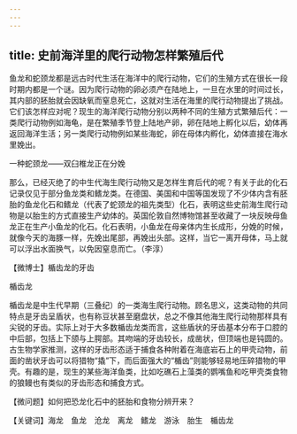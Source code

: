 ```yaml
---
---
---
```

title: 史前海洋里的爬行动物怎样繁殖后代
---




鱼龙和蛇颈龙都是远古时代生活在海洋中的爬行动物，它们的生殖方式在很长一段时期内都是一个谜。因为爬行动物的卵必须产在陆地上，一旦在水里的时间过长，其内部的胚胎就会因缺氧而窒息死亡，这就对生活在海里的爬行动物提出了挑战。它们该怎样应对呢？现生的海洋爬行动物分别以两种不同的生殖方式繁殖后代：一类爬行动物例如海龟，是在繁殖季节登上陆地产卵，卵在陆地上孵化以后，幼体再返回海洋生活；另一类爬行动物例如某些海蛇，卵在母体内孵化，幼体直接在海水里娩出。

一种蛇颈龙——双臼椎龙正在分娩



那么，已经灭绝了的中生代海生爬行动物又是怎样生育后代的呢？有关于此的化石记录仅见于部分鱼龙类和鳍龙类。在德国、美国和中国等国发现了不少体内含有胚胎的鱼龙化石和鳍龙（代表了蛇颈龙的祖先类型）化石，表明这些史前海生爬行动物是以胎生的方式直接生产幼体的。英国伦敦自然博物馆甚至收藏了一块反映母鱼龙正在生产小鱼龙的化石。化石表明，小鱼龙在母亲体内生长成形，分娩的时候，就像今天的海豚一样，先娩出尾部，再娩出头部。这样，当它一离开母体，马上就可以浮出水面换气，以免因窒息而亡。（李淳）





【微博士】楯齿龙的牙齿

楯齿龙



楯齿龙是中生代早期（三叠纪）的一类海生爬行动物。顾名思义，这类动物的共同特点是牙齿呈盾状，也有称豆状甚至磨盘状，总之不像其他海生爬行动物那样具有尖锐的牙齿。实际上对于大多数楯齿龙类而言，这些盾状的牙齿基本分布于口腔的中后部，包括上下颌与上腭部。其吻端的牙齿较长，成凿状，但顶端也是钝圆的。古生物学家推测，这样的牙齿形态适于捕食各种附着在海底岩石上的甲壳动物，前面的凿状牙齿可以将猎物“撬”下，而后面强大的“楯齿”则能够轻易地压碎猎物的甲壳。有趣的是，现生的某些海洋鱼类，比如吃礁石上藻类的鹦嘴鱼和吃甲壳类食物的狼鳗也有类似的牙齿形态和捕食方式。

【微问题】如何把恐龙化石中的胚胎和食物分辨开来？

【关键词】海龙　鱼龙　沧龙　离龙　鳍龙　游泳　胎生　楯齿龙